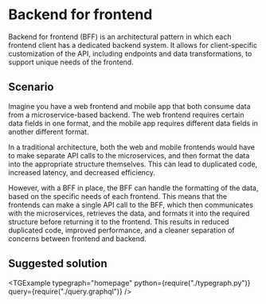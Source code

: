 
# Backend for frontend

Backend for frontend (BFF) is an architectural pattern in which each frontend
client has a dedicated backend system. It allows for client-specific
customization of the API, including endpoints and data transformations, to
support unique needs of the frontend.

## Scenario

Imagine you have a web frontend and mobile app that both consume data from a
microservice-based backend. The web frontend requires certain data fields in one
format, and the mobile app requires different data fields in another different
format.

In a traditional architecture, both the web and mobile frontends would have to
make separate API calls to the microservices, and then format the data into the
appropriate structure themselves. This can lead to duplicated code, increased
latency, and decreased efficiency.

However, with a BFF in place, the BFF can handle the formatting of the data,
based on the specific needs of each frontend. This means that the frontends can
make a single API call to the BFF, which then communicates with the
microservices, retrieves the data, and formats it into the required structure
before returning it to the frontend. This results in reduced duplicated code,
improved performance, and a cleaner separation of concerns between frontend and
backend.

## Suggested solution

<TGExample
  typegraph="homepage"
  python={require("./typegraph.py")}
  query={require("./query.graphql")}
/>
